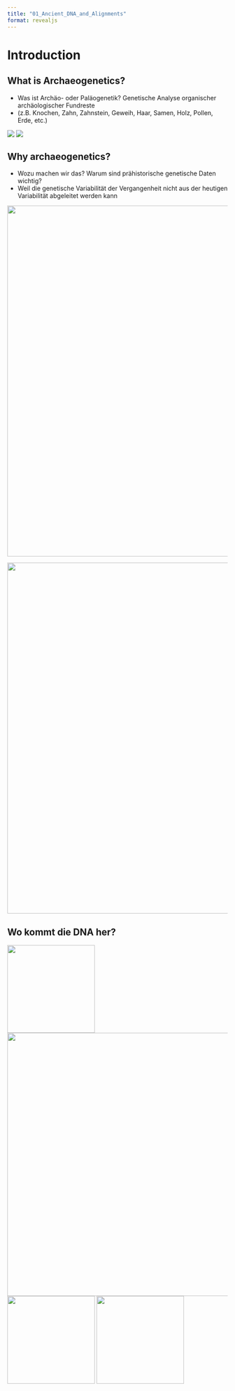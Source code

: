 ```yaml
---
title: "01_Ancient_DNA_and_Alignments"
format: revealjs
---
```


# Introduction

## What is Archaeogenetics?

- Was ist Archäo- oder Paläogenetik? Genetische Analyse organischer archäologischer Fundreste
- (z.B. Knochen, Zahn, Zahnstein, Geweih, Haar, Samen, Holz, Pollen, Erde, etc.)

![](images/adna_sources_1.png)
![](images/adna_sources_2.png)

## Why archaeogenetics?

- Wozu machen wir das? Warum sind prähistorische genetische Daten wichtig?
- Weil die genetische Variabilität der Vergangenheit nicht aus der heutigen Variabilität abgeleitet werden kann

::: {.r-stack}
![](images/phylotree_schematic_empty.png){.fragment width="800" .fade-in-then-out}

![](images/phylotree_schematic_skulls.png){.fragment width="800"}
:::

## Wo kommt die DNA her?

![](images/bone.png){width=200}
![](images/cell.png){width=600}
![](images/pathogens.png){width=200}
![](images/environ_dna.png){width=200}

